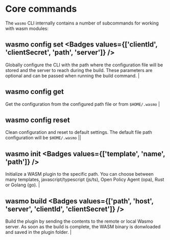 
# Core commands

The `wasmo` CLI internally contains a number of subcommands for working
with wasm modules:

## wasmo config set <Badges values={['clientId', 'clientSecret', 'path', 'server']} />

Globally configure the CLI with the path where the configuration file will be stored and the server to reach during the build. These parameters are optional and can be passed when running the build command.  |

## wasmo config get 
Get the configuration from the configured path file or from `$HOME/.wasmo` |

## wasmo config reset        
Clean configuration and reset to default settings. The default file path configuration will be `$HOME/.wasmo`                                   ||

##  wasmo init <Badges values={['template', 'name', 'path']} />
Initialize a WASM plugin to the specific path. You can choose between many templates, javascript/typescript (js/ts), Open Policy Agent (opa), Rust or Golang (go). |

## wasmo build <Badges values={['path', 'host', 'server', 'clientId', 'clientSecret']} />
Build the plugin  by sending the contents to the remote or local Wasmo server. As soon as the build is complete, the WASM binary is donwloaded and saved in the plugin folder. |
